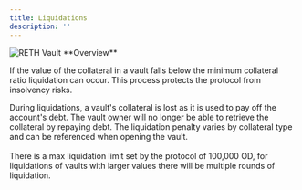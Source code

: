 ```yaml
---
title: Liquidations
description: ''
---
```


<img src="./img/RETH Vault.png" alt="RETH Vault" />
**Overview**

If the value of the collateral in a vault falls below the minimum collateral ratio liquidation can occur. This process protects the protocol from insolvency risks.

During liquidations, a vault's collateral is lost as it is used to pay off the account's debt. The vault owner will no longer be able to retrieve the collateral by repaying debt. The liquidation penalty varies by collateral type and can be referenced when opening the vault.\
\
There is a max liquidation limit set by the protocol of 100,000 OD, for liquidations of vaults with larger values there will be multiple rounds of liquidation.
